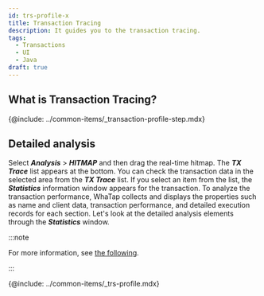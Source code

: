 ```yaml
---
id: trs-profile-x
title: Transaction Tracing
description: It guides you to the transaction tracing.
tags:
  - Transactions
  - UI
  - Java
draft: true
---
```


## What is Transaction Tracing?

{@include: ../common-items/_transaction-profile-step.mdx} 

## Detailed analysis

Select **_Analysis_** > **_HITMAP_** and then drag the real-time hitmap. The **_TX Trace_** list appears at the bottom. You can check the transaction data in the selected area from the **_TX Trace_** list. If you select an item from the list, the **_Statistics_** information window appears for the transaction. To analyze the transaction performance, WhaTap collects and displays the properties such as name and client data, transaction performance, and detailed execution records for each section. Let's look at the detailed analysis elements through the **_Statistics_** window. 

:::note

For more information, see [the following](trs-view#details).

:::

{@include: ../common-items/_trs-profile.mdx} 

